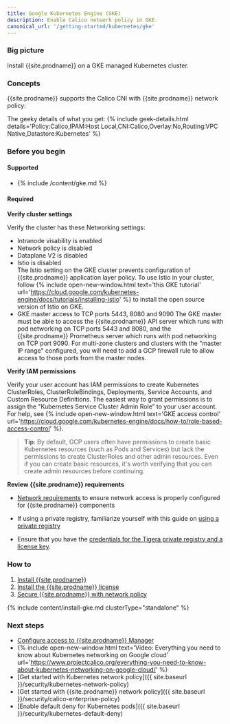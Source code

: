 ```yaml
---
title: Google Kubernetes Engine (GKE)
description: Enable Calico network policy in GKE.
canonical_url: '/getting-started/kubernetes/gke'
---
```


### Big picture

Install {{site.prodname}} on a GKE managed Kubernetes cluster.

### Concepts

{{site.prodname}} supports the Calico CNI with {{site.prodname}} network policy:

The geeky details of what you get:
{% include geek-details.html details='Policy:Calico,IPAM:Host Local,CNI:Calico,Overlay:No,Routing:VPC Native,Datastore:Kubernetes' %}

### Before you begin

#### Supported
- {% include /content/gke.md %}

#### Required

**Verify cluster settings**

Verify the cluster has these Networking settings:
- Intranode visability is enabled
- Network policy is disabled
- Dataplane V2 is disabled
- Istio is disabled  
   The Istio setting on the GKE cluster prevents configuration of {{site.prodname}} application layer policy. To use Istio in your cluster, follow {% include open-new-window.html text='this GKE tutorial' url='https://cloud.google.com/kubernetes-engine/docs/tutorials/installing-istio' %} to install the open source version of Istio on GKE.
- GKE master access to TCP ports 5443, 8080 and 9090
   The GKE master must be able to access the {{site.prodname}} API server which runs with pod networking on TCP ports 5443 and 8080, and the {{site.prodname}} Prometheus server which runs with pod networking on TCP port 9090.  For multi-zone clusters and clusters with the "master IP range" configured, you will need to add a GCP firewall rule to allow access to those ports from the master nodes.   

**Verify IAM permissions**  

Verify your user account has IAM permissions to create Kubernetes ClusterRoles, ClusterRoleBindings, Deployments, Service Accounts, and Custom Resource Definitions. The easiest way to grant permissions is to assign the "Kubernetes Service Cluster Admin Role” to your user account. For help, see {% include open-new-window.html text='GKE access control' url='https://cloud.google.com/kubernetes-engine/docs/how-to/role-based-access-control' %}. 

> **Tip**: By default, GCP users often have permissions to create basic Kubernetes resources (such as Pods and Services) but lack the permissions to create ClusterRoles and other admin resources.  Even if you can create basic resources, it's worth verifying that you can create admin resources before continuing.

**Review {{site.prodname}} requirements**

- [Network requirements]({{site.baseurl}}/getting-started/kubernetes/requirements#network-requirements) to ensure network access is properly configured for {{site.prodname}} components

- If using a private registry, familiarize yourself with this guide on [using a private registry]({{site.baseurl}}/getting-started/private-registry)

- Ensure that you have the [credentials for the Tigera private registry and a license key]({{site.baseurl}}/getting-started/calico-enterprise#get-private-registry-credentials-and-license-key).

### How to

1. [Install {{site.prodname}}](#install-calico-enterprise)
1. [Install the {{site.prodname}} license](#install-the-calico-enterprise-license)
1. [Secure {{site.prodname}} with network policy](#secure-calico-enterprise-with-network-policy)

{% include content/install-gke.md clusterType="standalone" %}

### Next steps

- [Configure access to {{site.prodname}} Manager]({{site.baseurl}}/getting-started/cnx/access-the-manager)
- {% include open-new-window.html text='Video: Everything you need to know about Kubernetes networking on Google cloud' url='https://www.projectcalico.org/everything-you-need-to-know-about-kubernetes-networking-on-google-cloud/' %}
- [Get started with Kubernetes network policy]({{ site.baseurl }}/security/kubernetes-network-policy)
- [Get started with {{site.prodname}} network policy]({{ site.baseurl }}/security/calico-enterprise-policy)
- [Enable default deny for Kubernetes pods]({{ site.baseurl }}/security/kubernetes-default-deny)
